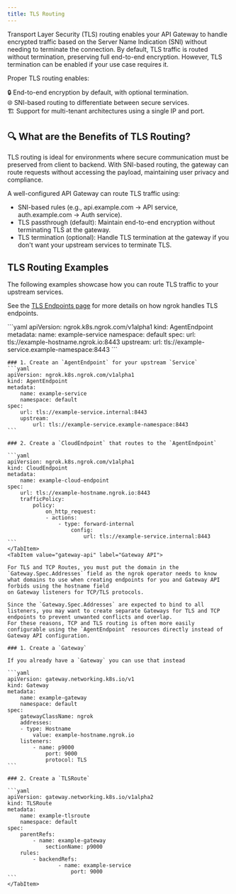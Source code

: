 ```yaml
---
title: TLS Routing
---
```




Transport Layer Security (TLS) routing enables your API Gateway to handle encrypted traffic based on the Server Name Indication (SNI) without needing to terminate the connection. By default, TLS traffic is routed without termination, preserving full end-to-end encryption. However, TLS termination can be enabled if your use case requires it.

Proper TLS routing enables:

🔒 End-to-end encryption by default, with optional termination. <br /> 🌐 SNI-based routing to differentiate between secure services. <br /> 🏗 Support for multi-tenant architectures using a single IP and port. <br />

## 🔍 What are the Benefits of TLS Routing?

TLS routing is ideal for environments where secure communication must be preserved from client to backend. 
With SNI-based routing, the gateway can route requests without accessing the payload, maintaining user privacy and compliance.

A well-configured API Gateway can route TLS traffic using:

- SNI-based rules (e.g., api.example.com → API service, auth.example.com → Auth service).
- TLS passthrough (default): Maintain end-to-end encryption without terminating TLS at the gateway.
- TLS termination (optional): Handle TLS termination at the gateway if you don't want your upstream services to terminate TLS.


## TLS Routing Examples

The following examples showcase how you can route TLS traffic to your upstream services.

See the [TLS Endpoints page](/docs/universal-gateway/tls/) for more details on how ngrok handles TLS endpoints.

<Tabs groupId="kind" queryString="kind">
	<TabItem value="agentendpoint" label="AgentEndpoint">
	```yaml
	apiVersion: ngrok.k8s.ngrok.com/v1alpha1
	kind: AgentEndpoint
	metadata:
		name: example-service
		namespace: default
	spec:
		url: tls://example-hostname.ngrok.io:8443
		upstream:
			url: tls://example-service.example-namespace:8443
	```
	</TabItem>
	<TabItem value="endpoints" label="CloudEndpoint with AgentEndpoint">

	### 1. Create an `AgentEndpoint` for your upstream `Service`
	```yaml
	apiVersion: ngrok.k8s.ngrok.com/v1alpha1
	kind: AgentEndpoint
	metadata:
		name: example-service
		namespace: default
	spec:
		url: tls://example-service.internal:8443
		upstream:
			url: tls://example-service.example-namespace:8443
	```

	### 2. Create a `CloudEndpoint` that routes to the `AgentEndpoint`

	```yaml
	apiVersion: ngrok.k8s.ngrok.com/v1alpha1
	kind: CloudEndpoint
	metadata:
		name: example-cloud-endpoint
	spec:
		url: tls://example-hostname.ngrok.io:8443
		trafficPolicy:
			policy:
				on_http_request:
				- actions:
					- type: forward-internal
						config:
							url: tls://example-service.internal:8443
	```
	</TabItem>
	<TabItem value="gateway-api" label="Gateway API">

	For TLS and TCP Routes, you must put the domain in the `Gateway.Spec.Addresses` field as the ngrok operator needs to know what domains to use when creating endpoints for you and Gateway API forbids using the hostname field
	on Gateway listeners for TCP/TLS protocols.

	Since the `Gateway.Spec.Addresses` are expected to bind to all listeners, you may want to create separate Gateways for TLS and TCP endpoints to prevent unwanted conflicts and overlap.
	For these reasons, TCP and TLS routing is often more easily configurable using the `AgentEndpoint` resources directly instead of Gateway API configuration.

	### 1. Create a `Gateway`

	If you already have a `Gateway` you can use that instead

	```yaml
	apiVersion: gateway.networking.k8s.io/v1
	kind: Gateway
	metadata:
		name: example-gateway
		namespace: default
	spec:
		gatewayClassName: ngrok
		addresses:
		- type: Hostname
			value: example-hostname.ngrok.io
		listeners:
			- name: p9000
				port: 9000
				protocol: TLS
	```

	### 2. Create a `TLSRoute`

	```yaml
	apiVersion: gateway.networking.k8s.io/v1alpha2
	kind: TLSRoute
	metadata:
		name: example-tlsroute
		namespace: default
	spec:
		parentRefs:
			- name: example-gateway
				sectionName: p9000
		rules:
			- backendRefs:
					- name: example-service
						port: 9000
	```
	</TabItem>
</Tabs>
